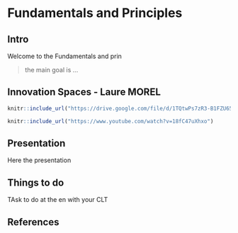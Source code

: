 # Fundamentals and Principles {#intro}

## Intro

Welcome to the Fundamentals and prin

> the main goal is ...

## Innovation Spaces - Laure MOREL

```r
knitr::include_url("https://drive.google.com/file/d/1TQtwPs7zR3-B1FZU65pzL8hvH3_p8sK7/preview")
```


```r
knitr::include_url("https://www.youtube.com/watch?v=18fC47uXhxo")
```


## Presentation

Here the presentation

## Things to do

TAsk to do at the en with your CLT

## References
